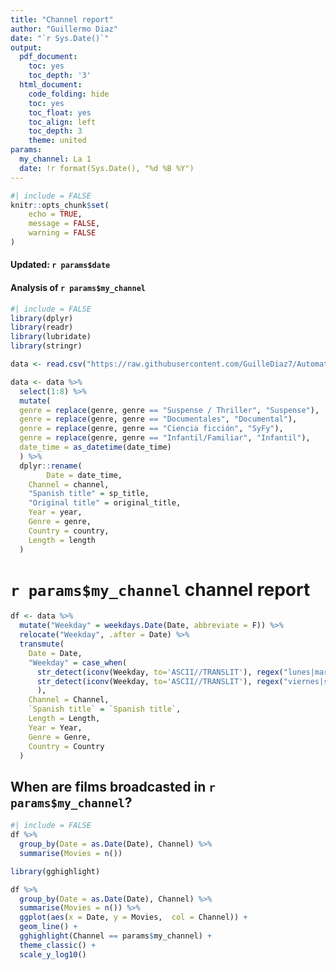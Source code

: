 ```yaml
---
title: "Channel report"
author: "Guillermo Diaz"
date: "`r Sys.Date()`"
output:
  pdf_document:
    toc: yes
    toc_depth: '3'
  html_document:
    code_folding: hide
    toc: yes
    toc_float: yes
    toc_align: left
    toc_depth: 3
    theme: united
params:
  my_channel: La 1
  date: !r format(Sys.Date(), "%d %B %Y")
---
```


```r
#| include = FALSE
knitr::opts_chunk$set(
	echo = TRUE,
	message = FALSE,
	warning = FALSE
)
```

#### Updated: `r params$date`
#### Analysis of `r params$my_channel`



```r
#| include = FALSE
library(dplyr)
library(readr)
library(lubridate)
library(stringr)

data <- read.csv("https://raw.githubusercontent.com/GuilleDiaz7/Automatic-Web-Scraping-of-Spanish-TDT-Films/main/data/pelis_tv_hoy.csv", fileEncoding = 'UTF-8')
```

```r
data <- data %>% 
  select(1:8) %>% 
  mutate(
  genre = replace(genre, genre == "Suspense / Thriller", "Suspense"),
  genre = replace(genre, genre == "Documentales", "Documental"),
  genre = replace(genre, genre == "Ciencia ficción", "SyFy"),
  genre = replace(genre, genre == "Infantil/Familiar", "Infantil"),
  date_time = as_datetime(date_time)
  ) %>% 
  dplyr::rename(
        Date = date_time,
    Channel = channel,
    "Spanish title" = sp_title,
    "Original title" = original_title,
    Year = year,
    Genre = genre,
    Country = country,
    Length = length
  )
```

# `r params$my_channel` channel report


```r



df <- data %>% 
  mutate("Weekday" = weekdays.Date(Date, abbreviate = F)) %>% 
  relocate("Weekday", .after = Date) %>% 
  transmute(
    Date = Date,
    "Weekday" = case_when(
      str_detect(iconv(Weekday, to='ASCII//TRANSLIT'), regex("lunes|martes|miercoles|jueves", ignore_case = T)) ~ "Laboral",
      str_detect(iconv(Weekday, to='ASCII//TRANSLIT'), regex("viernes|sabado|domingo", ignore_case = T)) ~ "Finde"
      ),
    Channel = Channel,
    `Spanish title` = `Spanish title`,
    Length = Length,
    Year = Year,
    Genre = Genre,
    Country = Country
  )
```

## When are films broadcasted in `r params$my_channel`?


```r
#| include = FALSE
df %>%
  group_by(Date = as.Date(Date), Channel) %>% 
  summarise(Movies = n())
```


```r
library(gghighlight)

df %>% 
  group_by(Date = as.Date(Date), Channel) %>% 
  summarise(Movies = n()) %>% 
  ggplot(aes(x = Date, y = Movies,  col = Channel)) +
  geom_line() +
  gghighlight(Channel == params$my_channel) + 
  theme_classic() +
  scale_y_log10()

  
```


